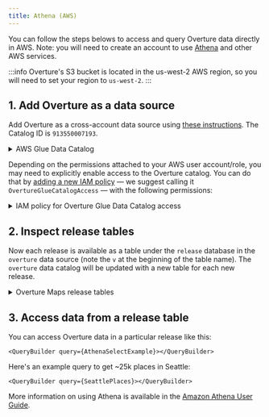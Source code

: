 ```yaml
---
title: Athena (AWS)
---
```



You can follow the steps belows to access and query Overture data directly in AWS. Note: you will need to create an account to use [Athena](https://aws.amazon.com/athena/) and other AWS services.

:::info
   Overture's S3 bucket is located in the us-west-2 AWS region, so you will need to set your region to `us-west-2`.
:::


## 1. Add Overture as a data source

Add Overture as a cross-account data source using [these instructions](https://docs.aws.amazon.com/athena/latest/ug/data-sources-glue-cross-account.html). The Catalog ID is `913550007193`.

  <details>
        <summary>AWS Glue Data Catalog</summary>
        <div>
            ![AWS Glue Catalog](/img/getting-data/aws-glue-data-catalog-values.png)
        </div>
    </details>


Depending on the permissions attached to your AWS user account/role, you may need to explicitly enable access to the Overture catalog. You can do that by [adding a new IAM policy](https://console.aws.amazon.com/iam/home?#/policies?type=customer) &mdash; we suggest calling it `OvertureGlueCatalogAccess` &mdash; with the following permissions:

<details>
  <summary>IAM policy for Overture Glue Data Catalog access</summary>
  <div>
```json
{
  "Version": "2012-10-17",
  "Statement": [
    {
      "Effect": "Allow",
      "Action": [
        "glue:GetTable*",
        "glue:GetDatabase*",
        "glue:GetPartition*"
      ],
      "Resource": [
        "arn:aws:glue:us-west-2:913550007193:catalog",
        "arn:aws:glue:us-west-2:913550007193:database/release",
        "arn:aws:glue:us-west-2:913550007193:table/*"
      ]
    }
  ]
}
```
  </div>
</details>



## 2. Inspect release tables

Now each release is available as a table under the `release` database in the `overture` data source (note the `v` at the beginning of the table name). The `overture` data catalog will be updated with a new table for each new release.

 <details>
        <summary>Overture Maps release tables</summary>
        <div>
            ![Release Tables](/img/getting-data/overture-release-tables.png)
        </div>
    </details>


## 3. Access data from a release table

You can access Overture data in a particular release like this:

    <QueryBuilder query={AthenaSelectExample}></QueryBuilder>

 Here's an example query to get ~25k places in Seattle:

    <QueryBuilder query={SeattlePlaces}></QueryBuilder>

More information on using Athena is available in the [Amazon Athena User Guide](https://docs.aws.amazon.com/athena/latest/ug/what-is.html).

<!--- ## Optional

### Add the table directly using the DDL

If you prefer to create the table in your own data catalog, you can run the complete DDL query in the Athena Query Console. This will create tables in your AWS account's data catalog pointing directly to data hosted on Overture's S3 bucket.

<details>
    <summary>DDL query statement</summary>
    <div>
        <QueryBuilder query={CreateAthenaTable}></QueryBuilder>
    </div>
</details>

After you run the set-up query, you can load the partitions by running `MSCK REPAIR TABLE overture` or choosing "Load Partitions" from the table options menu.


### Add a policy in your data catalog settings

If you want to share this catalog with other users and accounts, you'll need to add a policy enabling cross-account Glue catalog access. To do so, navigate to the [data catalog settings](https://console.aws.amazon.com/glue/home#/v2/security/settings) and add a catalog policy that looks this:

<details>
  <summary>Policy for sharing Overture Maps catalog</summary>
  <div>

```json
{
  "Version": "2012-10-17",
  "Statement": [
    {
      "Effect": "Allow",
      "Principal": "*",
      "Action": [
        "glue:GetTable*",
        "glue:GetDatabase*",
        "glue:GetPartition*"
      ],
      "Resource": [
        "arn:aws:glue:<region>:<account id>:catalog",
        "arn:aws:glue:<region>:<account id>:database/release",
        "arn:aws:glue:<region>:<account id>:table/*"
      ]
    }
  ]
}
```
`release` is the name of the database containing Overture tables.
</div>
</details>
-->
